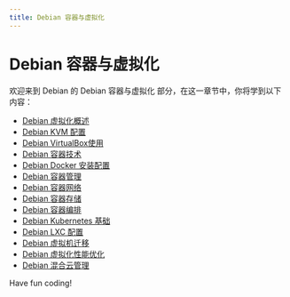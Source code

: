 ```yaml
---
title: Debian 容器与虚拟化
---
```


# Debian 容器与虚拟化

欢迎来到 Debian 的 Debian 容器与虚拟化 部分，在这一章节中，你将学到以下内容：

- [Debian 虚拟化概述](./0-debian-virtualization-overview.mdx)
- [Debian KVM 配置](./1-debian-kvm-configuration.mdx)
- [Debian VirtualBox使用](./2-debian-virtualbox-usage.mdx)
- [Debian 容器技术](./3-debian-container-technology.mdx)
- [Debian Docker 安装配置](./4-debian-docker-installation-configuration.mdx)
- [Debian 容器管理](./5-debian-container-management.mdx)
- [Debian 容器网络](./6-debian-container-network.mdx)
- [Debian 容器存储](./7-debian-container-storage.mdx)
- [Debian 容器编排](./8-debian-container-orchestration.mdx)
- [Debian Kubernetes 基础](./9-debian-kubernetes-basics.mdx)
- [Debian LXC 配置](./10-debian-lxc-configuration.mdx)
- [Debian 虚拟机迁移](./11-debian-virtual-machine-migration.mdx)
- [Debian 虚拟化性能优化](./12-debian-virtualization-performance-optimization.mdx)
- [Debian 混合云管理](./13-debian-hybrid-cloud-management.mdx)

Have fun coding!